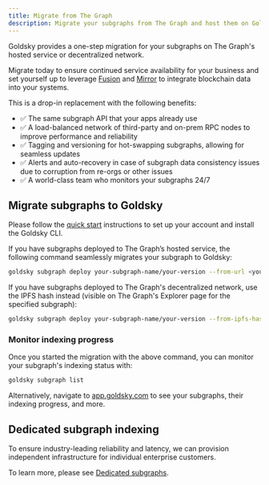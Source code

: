 ```yaml
---
title: Migrate from The Graph
description: Migrate your subgraphs from The Graph and host them on Goldsky
---
```


Goldsky provides a one-step migration for your subgraphs on The Graph's hosted service or decentralized network.

Migrate today to ensure continued service availability for your business and set yourself up to leverage [Fusion](/fusion) and [Mirror](/mirror) to integrate blockchain data into your systems.

This is a drop-in replacement with the following benefits:

- ✅ The same subgraph API that your apps already use
- ✅ A load-balanced network of third-party and on-prem RPC nodes to improve performance and reliability
- ✅ Tagging and versioning for hot-swapping subgraphs, allowing for seamless updates
- ✅ Alerts and auto-recovery in case of subgraph data consistency issues due to corruption from re-orgs or other issues
- ✅ A world-class team who monitors your subgraphs 24/7

## Migrate subgraphs to Goldsky

Please follow the [quick start](/#quick-start) instructions to set up your account and install the Goldsky CLI.

If you have subgraphs deployed to The Graph’s hosted service, the following command seamlessly migrates your subgraph to Goldsky:

```bash
goldsky subgraph deploy your-subgraph-name/your-version --from-url <your-subgraph-query-url>
```

If you have subgraphs deployed to The Graph's decentralized network, use the IPFS hash instead (visible on The Graph's Explorer page for the specified subgraph):

```bash
goldsky subgraph deploy your-subgraph-name/your-version --from-ipfs-hash <your-subgraph-ipfs-hash>
```

### Monitor indexing progress

Once you started the migration with the above command, you can monitor your subgraph's indexing status with:

```bash
goldsky subgraph list
```

Alternatively, navigate to [app.goldsky.com](https://app.goldsky.com) to see your subgraphs, their indexing progress, and more.

## Dedicated subgraph indexing

To ensure industry-leading reliability and latency, we can provision independent infrastructure for individual enterprise customers.

To learn more, please see [Dedicated subgraphs](/subgraphs/dedicated-subgraphs).
